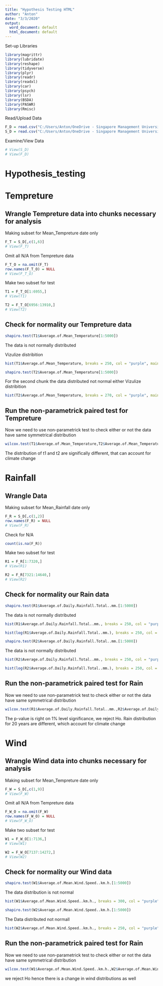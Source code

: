 ```yaml
---
title: "Hypothesis Testing HTML"
author: "Anton"
date: "3/3/2020"
output:
  word_document: default
  html_document: default
---
```


Set-up Libraries
```r
library(magrittr)
library(lubridate)
library(reshape)
library(tidyverse)
library(plyr)
library(readr)
library(readxl)
library(car)
library(psych)
library(lsr)
library(BSDA)
library(PASWR)
library(Rmisc)

```

Read/Upload Data
```r
F_D = read.csv("C:/Users/Anton/OneDrive - Singapore Management University/Python and R/R/R_Group_Project/Working_Data/Full_Climate_Data.csv")
S_D = read.csv("C:/Users/Anton/OneDrive - Singapore Management University/Python and R/R/R_Group_Project/Working_Data/Singapore_Aggregate_Data.csv")
```

Examine/View Data
```r
# View(S_D)
# View(F_D)
```
# Hypothesis_testing

# Tempreture

## Wrangle Tempreture data into chunks necessary for analysis
Making subset for Mean_Tempreture date only
```r
F_T = S_D[,c(1,6)]
# View(F_T)
```

Omit all N/A from Tempreture data
```r
F_T_O = na.omit(F_T)
row.names(F_T_O) = NULL
# View(F_T_O)
```

Make two subset for test
```r
T1 = F_T_O[1:6955,]
# View(T1)
```
```r
T2 = F_T_O[6956:13910,]
# View(T2)
```

## Check for normality our Tempreture data
```r
shapiro.test(T1$Average.of.Mean_Temperature[1:5000])
```
The data is not normally distributed

Vizulize distribition
```r
hist(T1$Average.of.Mean_Temperature, breaks = 250, col = "purple", main = "Singapore Mean Tempreture 1982-2001", xlab = "Mean tempreture")
```
```r
shapiro.test(T2$Average.of.Mean_Temperature[1:5000])
```
For the second chunk the data distributed not normal either
Vizulize distribition
```r
hist(T2$Average.of.Mean_Temperature, breaks = 270, col = "purple", main = "Singapore Mean Tempreture 2001-2020", xlab = "Mean tempreture")
```

## Run the non-parametrick paired test for Tempreture
Now we need to use non-parametrick test to check either or not the data have same symmetrical distribution
```r
wilcox.test(T1$Average.of.Mean_Temperature,T2$Average.of.Mean_Temperature,paired = TRUE,alternative = "two.sided")
```
The distribution of t1 and t2 are significally different, that can account for climate change

# Rainfall
## Wrangle Data
Making subset for Mean_Rainfall date only
```r
F_R = S_D[,c(1,2)]
row.names(F_R) = NULL
# View(F_R)
```

Check for N/A
```r
count(is.na(F_R))
```

Make two subset for test
```r
R1 = F_R[1:7320,]
# View(R1)
```
```r
R2 = F_R[7321:14640,]
# View(R2)
```

## Check for normality our Rain data
```r
shapiro.test(R1$Average.of.Daily.Rainfall.Total..mm.[1:5000])
```
The data is not normally distributed
```r
hist(R1$Average.of.Daily.Rainfall.Total..mm., breaks = 250, col = "purple", main = "Singapore Mean Rainfall 1980-2000", xlab = "Mean Rainfall")
```
```r
hist(log(R1$Average.of.Daily.Rainfall.Total..mm.), breaks = 250, col = "purple", main = "Singapore Log Mean Rainfall 1980-2000", xlab = "Log Mean Rainfall")
```



```r
shapiro.test(R2$Average.of.Daily.Rainfall.Total..mm.[1:5000])
```
The data is not normally distributed
```r
hist(R2$Average.of.Daily.Rainfall.Total..mm., breaks = 250, col = "purple", main = "Singapore Mean Rainfall 2000-2020", xlab = "Mean Rainfall")
```
```r
hist(log(R2$Average.of.Daily.Rainfall.Total..mm.), breaks = 250, col = "purple", main = "Singapore Log Mean Rainfall 2000-2020", xlab = "Log Mean Rainfall")
```

## Run the non-parametrick paired test for Rain
Now we need to use non-parametrick test to check either or not the data have same symmetrical distribution
```r
wilcox.test(R1$Average.of.Daily.Rainfall.Total..mm.,R2$Average.of.Daily.Rainfall.Total..mm.,paired = TRUE,alternative = "two.sided")
```
The p-value is right on 1% level significance, we reject Ho. Rain distribution for 20 years are different, which account for climate change


# Wind

## Wrangle Wind data into chunks necessary for analysis
Making subset for Mean_Tempreture date only
```r
F_W = S_D[,c(1,9)]
# View(F_W)
```

Omit all N/A from Tempreture data
```r
F_W_O = na.omit(F_W)
row.names(F_W_O) = NULL
# View(F_W_O)
```

Make two subset for test
```r
W1 = F_W_O[1:7136,]
# View(W1)
```
```r
W2 = F_W_O[7137:14272,]
# View(W2)
```

## Check for normality our Wind data
```r
shapiro.test(W1$Average.of.Mean.Wind.Speed..km.h.[1:5000])
```
The data distribution is not normal
```r
hist(W1$Average.of.Mean.Wind.Speed..km.h., breaks = 300, col = "purple", main = "Singapore Mean Wind 1981-2000", xlab = "Mean Wind")
```

```r
shapiro.test(W2$Average.of.Mean.Wind.Speed..km.h.[1:5000])
```
The Data distributed not normall

```r
hist(W2$Average.of.Mean.Wind.Speed..km.h., breaks = 250, col = "purple", main = "Singapore Mean Wind 2000-2020", xlab = "Mean Wind")
```

## Run the non-parametrick paired test for Rain
Now we need to use non-parametrick test to check either or not the data have same symmetrical distribution
```r
wilcox.test(W1$Average.of.Mean.Wind.Speed..km.h.,W2$Average.of.Mean.Wind.Speed..km.h.,paired = TRUE,alternative = "two.sided")
```
we reject Ho hence there is a change in wind distributions as well 



































